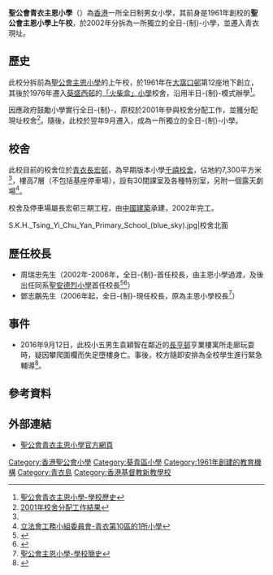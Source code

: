 {{不是|聖公會主恩小學}}
{{Infobox_School | name = 聖公會青衣主恩小學<br>S.K.H. Tsing Yi Chu Yan Primary School
| other_name=
| image=[[File:Southwest_of_S.K.H._Tsing_Yi_Chu_Yan_Primary_School.jpg|280px]]<br>校舍西南面
| motto=非以役人、乃役於人
| established=1961年<br>2002年（轉全日-{制}-）
| type=津貼小學
| faculty = 61人（2020/21年度<ref name=chsc>[https://www.chsc.hk/psp2021/sch_detail.php?lang_id=2&sch_id=160&return_page=sch_list.php%3Flang_id%3D2%26search_mode%3D%26frmMode%3Dpagebreak%26district_id%3D15%26sort_id%3D-1 小學概覽2021-聖公會青衣主恩小學]</ref>）
| enrollment = 852人（2020/21年度<ref>[https://www.tycy.edu.hk/tycy/files/pdfdocs/pdf/20220110_2.pdf 聖公會青衣主恩小學-2020/21年度全方位學習津貼運用報告]</ref>）
| superintendent = 鄒小磊先生
| principal = 鄧志鵬先生
| vice_principal = 曾昭俊先生、徐麗珍女士、孔佩玲女士
| religion = 基督教
| school_sponsoring_body = [[香港聖公會院校|聖公宗（香港）小學監理委員會有限公司]]
| location = {{HKG}}[[新界|新界]][[青衣島|青衣]][[長宏邨|長宏邨]]
| website = http://www.tycy.edu.hk
}}

'''聖公會青衣主恩小學'''（{{lang-en|S.K.H. Tsing Yi Chu Yan Primary School}}）為[[香港|香港]]一所全日制男女小學，其前身是1961年創校的'''聖公會主恩小學上午校'''，於2002年分拆為一所獨立的全日-{制}-小學，並遷入青衣現址。

== 歷史 ==
此校分拆前為[[聖公會主恩小學|聖公會主恩小學]]的上午校，於1961年在[[大窩口邨|大窩口邨]]第12座地下創立，其後於1976年遷入[[葵盛邨|葵盛西邨]]的[[「火柴盒」小學|「火柴盒」小學]]校舍，沿用半日-{制}-模式辦學<ref>[https://www.tycy.edu.hk/tycy/index.php/school-structure/2015-02-04-05-18-29/2015-02-04-05-40-00 聖公會青衣主恩小學-學校歷史]</ref>。

因應政府鼓勵小學實行全日-{制}-，原校於2001年參與校舍分配工作，並獲分配現址校舍<ref>[https://www.edb.gov.hk/attachment/tc/sch-admin/sch-premises-info/allocation-of-sch/sae-result/result01.pdf 2001年校舍分配工作結果]</ref>。隨後，此校於翌年9月遷入，成為一所獨立的全日-{制}-小學。

== 校舍 ==  
此校目前的校舍位於[[青衣島|青衣]][[長宏邨|長宏邨]]，為早期版本小學[[千禧校舍|千禧校舍]]，佔地約7,300平方米<ref name=chsc/>，樓高7層（不包括基座停車場），設有30間課室及各種特別室，另附一個露天劇場<ref>[https://www.legco.gov.hk/yr99-00/chinese/fc/pwsc/papers/p00-40c.pdf 立法會工務小組委員會-青衣第10區的1所小學]</ref>。

校舍及停車場屬長宏邨三期工程，由[[中國建築國際|中國建築]]承建，2002年完工。

<gallery>
S.K.H._Tsing_Yi_Chu_Yan_Primary_School_(blue_sky).jpg|校舍北面
</gallery>

== 歷任校長 ==
*周瑞忠先生（2002年-2006年，全日-{制}-首任校長，由主恩小學過渡，及後出任同系[[聖公會聖安德烈小學|聖安德烈小學]]首任校長<ref>{{cite news|url=https://iknow.hkej.com/php/article.detail.php?aid=44751|title=聖公會聖安德烈小學 讓每個學生發揮閃光點|work=信通|date=2020-04-02|accessdate=2022-01-31}}</ref><ref>{{cite news|url=http://echo.hkskh.org/issue.aspx?lang=2&id=19447&nid=21872|title=小監會周年聚餐 大主教預告教省成立教育部|work=教聲|date=2020-07-19|accessdate=2022-01-31}}</ref>）
*鄧志鵬先生（2006年起，全日-{制}-現任校長，原為主恩小學校長<ref>[http://www.chuyan.edu.hk/ 聖公會主恩小學-學校簡史]</ref>）

== 事件 ==
*2016年9月12日，此校小五男生袁穎智在鄰近的[[長亨邨|長亨邨]]亨業樓寓所走廊玩耍時，疑因攀爬圍欄而失足墮樓身亡。事後，校方隨即安排為全校學生進行緊急輔導<ref>{{cite news|url=http://pdf.wenweipo.com/2016/09/14/a10-0914.pdf|title=小五生墮樓亡 疑欄杆矮肇禍 剛入選學校跳高隊 寓所外玩耍生意外|work=文匯報|date=2016-09-14|accessdate=2022-01-31}}</ref>。

==參考資料==
{{reflist}}

== 外部連結 ==
*[http://www.tycy.edu.hk 聖公會青衣主恩小學官方網頁]

{{香港聖公會院校}}
[[Category:香港聖公會小學|Category:香港聖公會小學]]
[[Category:葵青區小學|Category:葵青區小學]]
[[Category:1961年創建的教育機構|Category:1961年創建的教育機構]]
[[Category:青衣島|Category:青衣島]]
[[Category:香港基督教新教學校|Category:香港基督教新教學校]]